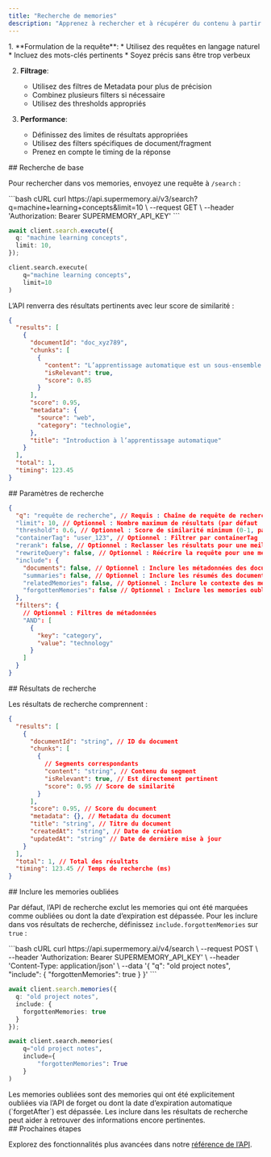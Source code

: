 ```yaml
---
title: "Recherche de memories"
description: "Apprenez à rechercher et à récupérer du contenu à partir de supermemory"
---
```


<Accordion title="Meilleures pratiques" defaultOpen icon="sparkles">
  1. **Formulation de la requête**:
     * Utilisez des requêtes en langage naturel
     * Incluez des mots-clés pertinents
     * Soyez précis sans être trop verbeux

  2. **Filtrage**:
     * Utilisez des filtres de Metadata pour plus de précision
     * Combinez plusieurs filters si nécessaire
     * Utilisez des thresholds appropriés

  3. **Performance**:
     * Définissez des limites de résultats appropriées
     * Utilisez des filters spécifiques de document/fragment
     * Prenez en compte le timing de la réponse
</Accordion>

<div id="basic-search">
  ## Recherche de base
</div>

Pour rechercher dans vos memories, envoyez une requête à `/search` :

<CodeGroup>
  ```bash cURL
  curl https://api.supermemory.ai/v3/search?q=machine+learning+concepts&limit=10 \
    --request GET \
    --header 'Authorization: Bearer SUPERMEMORY_API_KEY'
  ```

  ```typescript Typescript
  await client.search.execute({
    q: "machine learning concepts",
    limit: 10,
  });
  ```

  ```python Python
  client.search.execute(
      q="machine learning concepts",
      limit=10
  )
  ```
</CodeGroup>

L’API renverra des résultats pertinents avec leur score de similarité :

```json
{
  "results": [
    {
      "documentId": "doc_xyz789",
      "chunks": [
        {
          "content": "L’apprentissage automatique est un sous-ensemble de l’intelligence artificielle...",
          "isRelevant": true,
          "score": 0.85
        }
      ],
      "score": 0.95,
      "metadata": {
        "source": "web",
        "category": "technologie",
      },
      "title": "Introduction à l’apprentissage automatique"
    }
  ],
  "total": 1,
  "timing": 123.45
}
```

<div id="search-parameters">
  ## Paramètres de recherche
</div>

```json
{
  "q": "requête de recherche", // Requis : Chaîne de requête de recherche
  "limit": 10, // Optionnel : Nombre maximum de résultats (par défaut : 10)
  "threshold": 0.6, // Optionnel : Score de similarité minimum (0-1, par défaut : 0.6)
  "containerTag": "user_123", // Optionnel : Filtrer par containerTag
  "rerank": false, // Optionnel : Reclasser les résultats pour une meilleure pertinence
  "rewriteQuery": false, // Optionnel : Réécrire la requête pour une meilleure correspondance
  "include": {
    "documents": false, // Optionnel : Inclure les métadonnées des documents
    "summaries": false, // Optionnel : Inclure les résumés des documents
    "relatedMemories": false, // Optionnel : Inclure le contexte des memories liées
    "forgottenMemories": false // Optionnel : Inclure les memories oubliées dans les résultats
  },
  "filters": {
    // Optionnel : Filtres de métadonnées
    "AND": [
      {
        "key": "category",
        "value": "technology"
      }
    ]
  }
}
```

<div id="search-response">
  ## Résultats de recherche
</div>

Les résultats de recherche comprennent :

```json
{
  "results": [
    {
      "documentId": "string", // ID du document
      "chunks": [
        {
          // Segments correspondants
          "content": "string", // Contenu du segment
          "isRelevant": true, // Est directement pertinent
          "score": 0.95 // Score de similarité
        }
      ],
      "score": 0.95, // Score du document
      "metadata": {}, // Metadata du document
      "title": "string", // Titre du document
      "createdAt": "string", // Date de création
      "updatedAt": "string" // Date de dernière mise à jour
    }
  ],
  "total": 1, // Total des résultats
  "timing": 123.45 // Temps de recherche (ms)
}
```

<div id="including-forgotten-memories">
  ## Inclure les memories oubliées
</div>

Par défaut, l’API de recherche exclut les memories qui ont été marquées comme oubliées ou dont la date d’expiration est dépassée. Pour les inclure dans vos résultats de recherche, définissez `include.forgottenMemories` sur `true` :

<CodeGroup>
  ```bash cURL
  curl https://api.supermemory.ai/v4/search \
    --request POST \
    --header 'Authorization: Bearer SUPERMEMORY_API_KEY' \
    --header 'Content-Type: application/json' \
    --data '{
      "q": "old project notes",
      "include": {
        "forgottenMemories": true
      }
    }'
  ```

  ```typescript Typescript
  await client.search.memories({
    q: "old project notes",
    include: {
      forgottenMemories: true
    }
  });
  ```

  ```python Python
  await client.search.memories(
      q="old project notes",
      include={
          "forgottenMemories": True
      }
  )
  ```
</CodeGroup>

<Note>
  Les memories oubliées sont des memories qui ont été explicitement oubliées via l’API de forget ou dont la date d’expiration automatique (`forgetAfter`) est dépassée. Les inclure dans les résultats de recherche peut aider à retrouver des informations encore pertinentes.
</Note>

<div id="next-steps">
  ## Prochaines étapes
</div>

Explorez des fonctionnalités plus avancées dans notre [référence de l’API](/fr/api-reference/search-memories/search-memories).